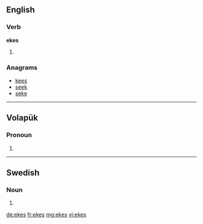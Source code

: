 ==English==

===Verb===
'''ekes'''

# {{third-person singular of|eke}}

===Anagrams===
* [[kees#English|kees]]
* [[seek#English|seek]]
* [[seke#English|seke]]

----

==Volapük==

===Pronoun===
{{head|vo|pronoun form}}

# {{inflection of|ek||dat|p|lang=vo}}

----

==Swedish==

===Noun===
{{head|sv|noun form}}

# {{sv-noun-form-indef-gen|eke}}

[[de:ekes]]
[[fr:ekes]]
[[mg:ekes]]
[[vi:ekes]]
